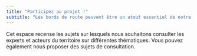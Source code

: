 ```yaml
---
title: "Participez au projet !"
subtitle: "Les bords de route peuvent être un atout essentiel de notre territoire et il est important de mieux les connaître afin de préserver et valoriser les services et externalités qu’ils nous rendent. La chaire a pour vocation d’être un espace d’échange, de restitution et de mise à disposition des connaissances. Si vous partagez cette vision, n’hésitez pas à nous rejoindre et à contribuer."
---
```

Cet espace recense les sujets sur lesquels nous souhaitons consulter les experts et acteurs du territoire sur différentes thématiques. Vous pouvez également nous proposer des sujets de consultation.